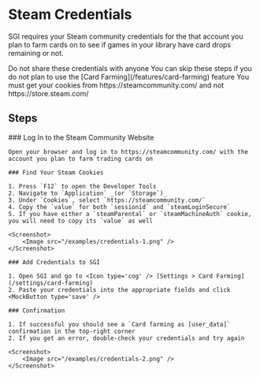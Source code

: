 


# Steam Credentials

SGI requires your Steam community credentials for the that account you plan to farm cards on to see if games in your library have card drops remaining or not.

<Callout type='error'>
    Do not share these credentials with anyone
</Callout>

<Callout type="info">
    You can skip these steps if you do not plan to use the [Card Farming](/features/card-farming) feature
</Callout>

<Callout type="info">
    You must get your cookies from https://steamcommunity.com/ and not https://store.steam.com/
</Callout>

## Steps

<Steps>
    ### Log In to the Steam Community Website
    
    Open your browser and log in to https://steamcommunity.com/ with the account you plan to farm trading cards on
    
    ### Find Your Steam Cookies
    
    1. Press `F12` to open the Developer Tools
    2. Navigate to `Application` _(or `Storage`)_
    3. Under `Cookies`, select `https://steamcommunity.com/`
    4. Copy the `value` for both `sessionid` and `steamLoginSecure`
    5. If you have either a `steamParental` or `steamMachineAuth` cookie, you will need to copy its `value` as well

    <Screenshot>
        <Image src="/examples/credentials-1.png" />
    </Screenshot>

    ### Add Credentials to SGI

    1. Open SGI and go to <Icon type='cog' /> [Settings > Card Farming](/settings/card-farming)
    2. Paste your credentials into the appropriate fields and click <MockButton type='save' />

    ### Confirmation

    1. If successful you should see a `Card farming as [user_data]` confirmation in the top-right corner
    2. If you get an error, double-check your credentials and try again

    <Screenshot>
        <Image src="/examples/credentials-2.png" />
    </Screenshot>
</Steps>